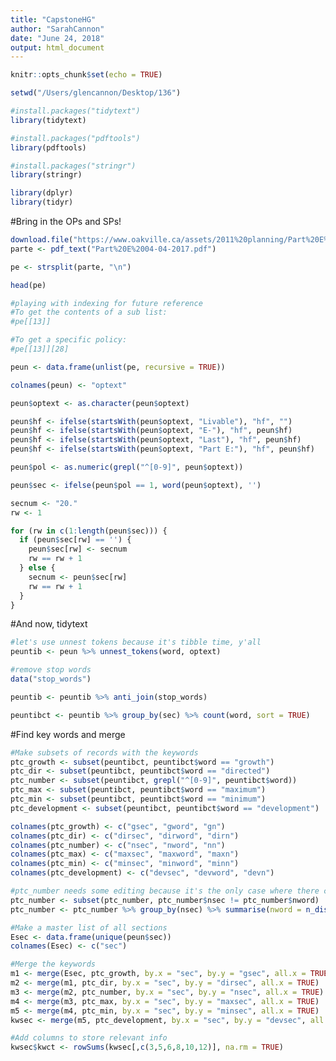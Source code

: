 ---
title: "CapstoneHG"
author: "SarahCannon"
date: "June 24, 2018"
output: html_document
---

```{r setup, include=FALSE}
knitr::opts_chunk$set(echo = TRUE)

setwd("/Users/glencannon/Desktop/136")

#install.packages("tidytext")
library(tidytext)

#install.packages("pdftools")
library(pdftools)

#install.packages("stringr")
library(stringr)

library(dplyr)
library(tidyr)

```

#Bring in the OPs and SPs!

```{r}
download.file("https://www.oakville.ca/assets/2011%20planning/Part%20E%2004-04-2017.pdf", "Part%20E%2004-04-2017.pdf")
parte <- pdf_text("Part%20E%2004-04-2017.pdf")

pe <- strsplit(parte, "\n")

head(pe)

#playing with indexing for future reference
#To get the contents of a sub list:
#pe[[13]]

#To get a specific policy:
#pe[[13]][28]

peun <- data.frame(unlist(pe, recursive = TRUE))

colnames(peun) <- "optext"

peun$optext <- as.character(peun$optext)

peun$hf <- ifelse(startsWith(peun$optext, "Livable"), "hf", "")
peun$hf <- ifelse(startsWith(peun$optext, "E-"), "hf", peun$hf)
peun$hf <- ifelse(startsWith(peun$optext, "Last"), "hf", peun$hf)
peun$hf <- ifelse(startsWith(peun$optext, "Part E:"), "hf", peun$hf)

peun$pol <- as.numeric(grepl("^[0-9]", peun$optext))

peun$sec <- ifelse(peun$pol == 1, word(peun$optext), '')

secnum <- "20."
rw <- 1

for (rw in c(1:length(peun$sec))) {
  if (peun$sec[rw] == '') {
    peun$sec[rw] <- secnum
    rw == rw + 1
  } else {
    secnum <- peun$sec[rw]
    rw == rw + 1
  }
}

```

#And now, tidytext

```{r}
#let's use unnest tokens because it's tibble time, y'all
peuntib <- peun %>% unnest_tokens(word, optext)

#remove stop words
data("stop_words")

peuntib <- peuntib %>% anti_join(stop_words)

peuntibct <- peuntib %>% group_by(sec) %>% count(word, sort = TRUE)


```

#Find key words and merge

```{r}
#Make subsets of records with the keywords
ptc_growth <- subset(peuntibct, peuntibct$word == "growth")
ptc_dir <- subset(peuntibct, peuntibct$word == "directed")
ptc_number <- subset(peuntibct, grepl("^[0-9]", peuntibct$word))
ptc_max <- subset(peuntibct, peuntibct$word == "maximum")
ptc_min <- subset(peuntibct, peuntibct$word == "minimum")
ptc_development <- subset(peuntibct, peuntibct$word == "development")

colnames(ptc_growth) <- c("gsec", "gword", "gn")
colnames(ptc_dir) <- c("dirsec", "dirword", "dirn")
colnames(ptc_number) <- c("nsec", "nword", "nn")
colnames(ptc_max) <- c("maxsec", "maxword", "maxn")
colnames(ptc_min) <- c("minsec", "minword", "minn")
colnames(ptc_development) <- c("devsec", "devword", "devn")

#ptc_number needs some editing because it's the only case where there can be multiple entries (aka numbers) per policy...
ptc_number <- subset(ptc_number, ptc_number$nsec != ptc_number$nword)
ptc_number <- ptc_number %>% group_by(nsec) %>% summarise(nword = n_distinct(nword))

#Make a master list of all sections
Esec <- data.frame(unique(peun$sec))
colnames(Esec) <- c("sec")

#Merge the keywords
m1 <- merge(Esec, ptc_growth, by.x = "sec", by.y = "gsec", all.x = TRUE)
m2 <- merge(m1, ptc_dir, by.x = "sec", by.y = "dirsec", all.x = TRUE)
m3 <- merge(m2, ptc_number, by.x = "sec", by.y = "nsec", all.x = TRUE)
m4 <- merge(m3, ptc_max, by.x = "sec", by.y = "maxsec", all.x = TRUE)
m5 <- merge(m4, ptc_min, by.x = "sec", by.y = "minsec", all.x = TRUE)
kwsec <- merge(m5, ptc_development, by.x = "sec", by.y = "devsec", all.x = TRUE)

#Add columns to store relevant info
kwsec$kwct <- rowSums(kwsec[,c(3,5,6,8,10,12)], na.rm = TRUE)

```



